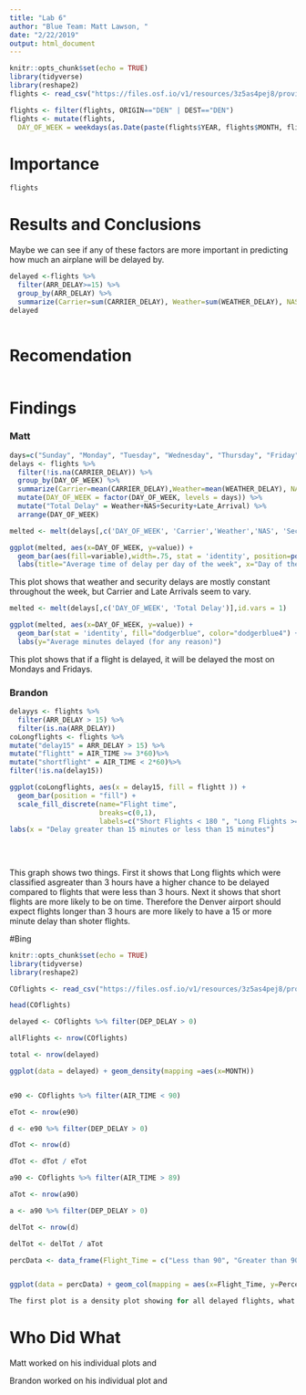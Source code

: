 ---
title: "Lab 6"
author: "Blue Team: Matt Lawson, "
date: "2/22/2019"
output: html_document
---

```{r setup, include=FALSE}
knitr::opts_chunk$set(echo = TRUE)
library(tidyverse)
library(reshape2)
flights <- read_csv("https://files.osf.io/v1/resources/3z5as4pej8/providers/osfstorage/5a8ca28f57103100104584db")
```

```{r}
flights <- filter(flights, ORIGIN=="DEN" | DEST=="DEN")
flights <- mutate(flights,
  DAY_OF_WEEK = weekdays(as.Date(paste(flights$YEAR, flights$MONTH, flights$DAY_OF_MONTH, sep="-"))))
```


# Importance

```{r}
flights
```


# Results and Conclusions
Maybe we can see if any of these factors are more important in predicting how much an airplane will be delayed by.
```{r}
delayed <-flights %>%
  filter(ARR_DELAY>=15) %>%
  group_by(ARR_DELAY) %>%
  summarize(Carrier=sum(CARRIER_DELAY), Weather=sum(WEATHER_DELAY), NAS=sum(NAS_DELAY), Security=sum(SECURITY_DELAY), Late=sum(LATE_AIRCRAFT_DELAY))
delayed
  
```


# Recomendation

```{r}

```


# Findings


### Matt
```{r}
days=c("Sunday", "Monday", "Tuesday", "Wednesday", "Thursday", "Friday", "Saturday")
delays <- flights %>%
  filter(!is.na(CARRIER_DELAY)) %>%
  group_by(DAY_OF_WEEK) %>%
  summarize(Carrier=mean(CARRIER_DELAY),Weather=mean(WEATHER_DELAY), NAS=mean(NAS_DELAY), Security=mean(SECURITY_DELAY), Late_Arrival=mean(LATE_AIRCRAFT_DELAY)) %>%
  mutate(DAY_OF_WEEK = factor(DAY_OF_WEEK, levels = days)) %>%
  mutate("Total Delay" = Weather+NAS+Security+Late_Arrival) %>%
  arrange(DAY_OF_WEEK) 
```


```{r}
melted <- melt(delays[,c('DAY_OF_WEEK', 'Carrier','Weather','NAS', 'Security', 'Late_Arrival')],id.vars = 1)

ggplot(melted, aes(x=DAY_OF_WEEK, y=value)) + 
  geom_bar(aes(fill=variable),width=.75, stat = 'identity', position=position_dodge()) + 
  labs(title="Average time of delay per day of the week", x="Day of the Week", y="Average delay time", fill="Type of delay")
```

This plot shows that weather and security delays are mostly constant throughout the week, but Carrier and Late Arrivals seem to vary.

```{r, echo=FALSE}
melted <- melt(delays[,c('DAY_OF_WEEK', 'Total Delay')],id.vars = 1)

ggplot(melted, aes(x=DAY_OF_WEEK, y=value)) + 
  geom_bar(stat = 'identity', fill="dodgerblue", color="dodgerblue4") + 
  labs(y="Average minutes delayed (for any reason)")
```

This plot shows that if a flight is delayed, it will be delayed the most on Mondays and Fridays.


### Brandon
```{r}
delayys <- flights %>%
  filter(ARR_DELAY > 15) %>%
  filter(is.na(ARR_DELAY))
coLongflights <- flights %>%
mutate("delay15" = ARR_DELAY > 15) %>%
mutate("flightt" = AIR_TIME >= 3*60)%>%
mutate("shortflight" = AIR_TIME < 2*60)%>%
filter(!is.na(delay15)) 
```  
```{r}
ggplot(coLongflights, aes(x = delay15, fill = flightt )) + 
  geom_bar(position = "fill") +
  scale_fill_discrete(name="Flight time",
                      breaks=c(0,1),
                      labels=c("Short Flights < 180 ", "Long Flights >= 180")) + 
labs(x = "Delay greater than 15 minutes or less than 15 minutes")
   
  
 
```

This graph shows two things. First it shows that Long flights which were classified asgreater than 3 hours have a higher chance to be delayed compared to flights that were less than 3 hours. Next it shows that short flights are more likely to be on time. Therefore the Denver airport should expect flights longer than 3 hours are more likely to have a 15 or more minute delay than shoter flights.

#Bing

```{r}
knitr::opts_chunk$set(echo = TRUE)
library(tidyverse)
library(reshape2)

COflights <- read_csv("https://files.osf.io/v1/resources/3z5as4pej8/providers/osfstorage/5a8ca28f57103100104584db")

head(COflights)

delayed <- COflights %>% filter(DEP_DELAY > 0)

allFlights <- nrow(COflights)

total <- nrow(delayed)

ggplot(data = delayed) + geom_density(mapping =aes(x=MONTH))


e90 <- COflights %>% filter(AIR_TIME < 90)

eTot <- nrow(e90)

d <- e90 %>% filter(DEP_DELAY > 0)

dTot <- nrow(d)

dTot <- dTot / eTot

a90 <- COflights %>% filter(AIR_TIME > 89)

aTot <- nrow(a90)

a <- a90 %>% filter(DEP_DELAY > 0)

delTot <- nrow(d)

delTot <- delTot / aTot

percData <- data_frame(Flight_Time = c("Less than 90", "Greater than 90"), Percentage_Late = c(dTot, delTot))


ggplot(data = percData) + geom_col(mapping = aes(x=Flight_Time, y=Percentage_Late))

The first plot is a density plot showing for all delayed flights, what percentage came from each month. As we can see the most amount of delayed flights came from either June or July, so we can see those months affect the amount of delayed flights there are. As we can for the second plot, flights that are less than 90 minutes almost 30% of them are delayed, while just over 10% of flights that are over 90 minutes long are delayed.
```

# Who Did What

Matt worked on his individual plots and

Brandon worked on his individual plot and
